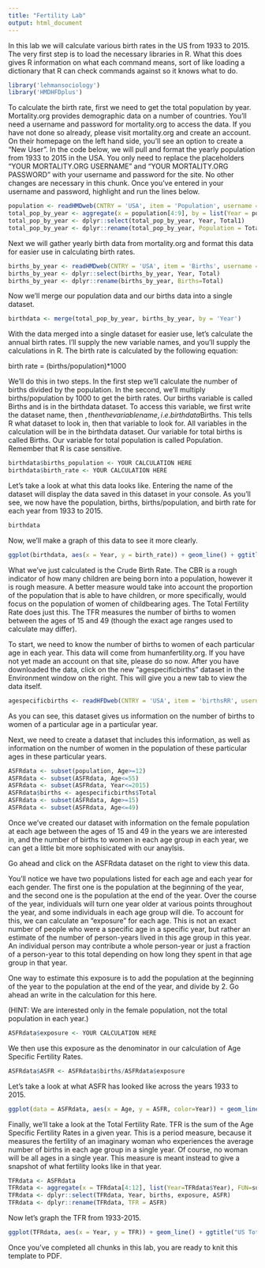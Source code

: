 ```yaml
---
title: "Fertility Lab"
output: html_document
---
```

 
In this lab we will calculate various birth rates in the US from 1933 to 2015.  The very first step is to load the necessary libraries in R.  What this does gives R information on what each command means, sort of like loading a dictionary that R can check commands against so it knows what to do.
 
```r

library('lehmansociology')
library('HMDHFDplus')

```

To calculate the birth rate, first we need to get the total population by year.  Mortality.org provides demographic data on a number of countries.  You'll need a username and password for mortality.org to access the data.  If you have not done so already, please visit mortality.org and create an account.  On their homepage on the left hand side, you'll see an option to create a "New User".  In the code below, we will pull and format the yearly population from 1933 to 2015 in the USA.  You only need to replace the placeholders "YOUR MORTALITY.ORG USERNAME" and "YOUR MORTALITY.ORG PASSWORD" with your username and password for the site.  No other changes are necessary in this chunk.  Once you've entered in your username and password, highlight and run the lines below.

```r

population <- readHMDweb(CNTRY = 'USA', item = 'Population', username = 'YOUR MORTALITY.ORG USERNAME', password = 'YOUR MORTALITY.ORG PASSWORD')
total_pop_by_year <- aggregate(x = population[4:9], by = list(Year = population$Year), FUN=sum)
total_pop_by_year <- dplyr::select(total_pop_by_year, Year, Total1)
total_pop_by_year <- dplyr::rename(total_pop_by_year, Population = Total1)

```

Next we will gather yearly birth data from mortality.org and format this data for easier use in calculating birth rates.

```r

births_by_year <- readHMDweb(CNTRY = 'USA', item = 'Births', username = 'YOUR MORTALITY.ORG USERNAME', password = 'YOUR MORTALITY.ORG PASSWORD')
births_by_year <- dplyr::select(births_by_year, Year, Total)
births_by_year <- dplyr::rename(births_by_year, Births=Total)

```

Now we'll merge our population data and our births data into a single dataset.

```r

birthdata <- merge(total_pop_by_year, births_by_year, by = 'Year')

```

With the data merged into a single dataset for easier use, let's calculate the annual birth rates.  I'll supply the new variable names, and you'll supply the calculations in R.  The birth rate is calculated by the following equation:

birth rate = (births/population)*1000

We'll do this in two steps.  In the first step we'll calculate the number of births divided by the population.  In the second, we'll multiply births/population by 1000 to get the birth rates.  Our births variable is called Births and is in the birthdata dataset.  To access this variable, we first write the dataset name, then $, then the variable name, i.e. birthdata$Births.  This tells R what dataset to look in, then that variable to look for.  All variables in the calculation will be in the birthdata dataset.  Our variable for total births is called Births.  Our variable for total population is called Population.  Remember that R is case sensitive.

```r

birthdata$births_population <- YOUR CALCULATION HERE
birthdata$birth_rate <- YOUR CALCULATION HERE

```

Let's take a look at what this data looks like.  Entering the name of the dataset will display the data saved in this dataset in your console.  As you'll see, we now have the population, births, births/population, and birth rate for each year from 1933 to 2015.

```r

birthdata

```

Now, we'll make a graph of this data to see it more clearly.

```r

ggplot(birthdata, aes(x = Year, y = birth_rate)) + geom_line() + ggtitle("US Birth Rate 1933-2015")

```

What we've just calculated is the Crude Birth Rate.  The CBR is a rough indicator of how many children are being born into a population, however it is rough measure.  A better measure would take into account the proportion of the population that is able to have children, or more specifically, would focus on the population of women of childbearing ages.  The Total Fertility Rate does just this.  The TFR measures the number of births to women between the ages of 15 and 49 (though the exact age ranges used to calculate may differ).

To start, we need to know the number of births to women of each particular age in each year.  This data will come from humanfertility.org. If you have not yet made an account on that site, please do so now.  After you have downloaded the data, click on the new "agespecificbirths" dataset in the Environment window on the right.  This will give you a new tab to view the data itself.

```r

agespecificbirths <- readHFDweb(CNTRY = 'USA', item = 'birthsRR', username = 'YOUR USERNAME HERE', password = 'YOUR PASSWORD HERE')

```

As you can see, this dataset gives us information on the number of births to women of a particular age in a particular year.

Next, we need to create a dataset that includes this information, as well as information on the number of women in the population of these particular ages in these particular years.

```r

ASFRdata <- subset(population, Age>=12)
ASFRdata <- subset(ASFRdata, Age<=55)
ASFRdata <- subset(ASFRdata, Year<=2015)
ASFRdata$births <- agespecificbirths$Total
ASFRdata <- subset(ASFRdata, Age>=15)
ASFRdata <- subset(ASFRdata, Age<=49)

```

Once we've created our dataset with information on the female population at each age between the ages of 15 and 49 in the years we are interested in, and the number of births to women in each age group in each year, we can get a little bit more sophisicated with our anaylsis.  

Go ahead and click on the ASFRdata dataset on the right to view this data.

You'll notice we have two populations listed for each age and each year for each gender.  The first one is the population at the beginning of the year, and the second one is the population at the end of the year.  Over the course of the year, individuals will turn one year older at various points throughout the year, and some individuals in each age group will die.  To account for this, we can calculate an "exposure" for each age.  This is not an exact number of people who were a specific age in a specific year, but rather an estimate of the number of person-years lived in this age group in this year.  An individual person may contribute a whole person-year or just a fraction of a person-year to this total depending on how long they spent in that age group in that year.

One way to estimate this exposure is to add the population at the beginning of the year to the population at the end of the year, and divide by 2.  Go ahead an write in the calculation for this here.

(HINT: We are interested only in the female population, not the total population in each year.)

```r

ASFRdata$exposure <- YOUR CALCULATION HERE

```

We then use this exposure as the denominator in our calculation of Age Specific Fertility Rates.

```r

ASFRdata$ASFR <- ASFRdata$births/ASFRdata$exposure

```

Let's take a look at what ASFR has looked like across the years 1933 to 2015.

```r

ggplot(data = ASFRdata, aes(x = Age, y = ASFR, color=Year)) + geom_line(aes(group=Year)) + ggtitle("US ASFR 1933-2015")

```

Finally, we'll take a look at the Total Fertility Rate. TFR is the sum of the Age Specific Fertility Rates in a given year.  This is a period measure, because it measures the fertility of an imaginary woman who experiences the average number of births in each age group in a single year.  Of course, no woman will be all ages in a single year.  This measure is meant instead to give a snapshot of what fertility looks like in that year.

```r

TFRdata <- ASFRdata
TFRdata <- aggregate(x = TFRdata[4:12], list(Year=TFRdata$Year), FUN=sum)
TFRdata <- dplyr::select(TFRdata, Year, births, exposure, ASFR)
TFRdata <- dplyr::rename(TFRdata, TFR = ASFR)

```

Now let's graph the TFR from 1933-2015.

```r

ggplot(TFRdata, aes(x = Year, y = TFR)) + geom_line() + ggtitle("US Total Fertility Rate 1933-2015")

```

Once you've completed all chunks in this lab, you are ready to knit this template to PDF.

